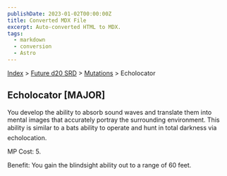 ```yaml
---
publishDate: 2023-01-02T00:00:00Z
title: Converted MDX File
excerpt: Auto-converted HTML to MDX.
tags:
  - markdown
  - conversion
  - Astro
---
```


[Index](-index) > [Future d20 SRD](future-d20-srd-index) > [Mutations](future-d20-srd-mutations-index) > Echolocator

## Echolocator [MAJOR]

You develop the ability to absorb sound waves and translate them into mental images that accurately portray the surrounding environment. This ability is similar to a bats ability to operate and hunt in total darkness via echolocation.

MP Cost: 5.

Benefit: You gain the blindsight ability out to a range of 60 feet.
